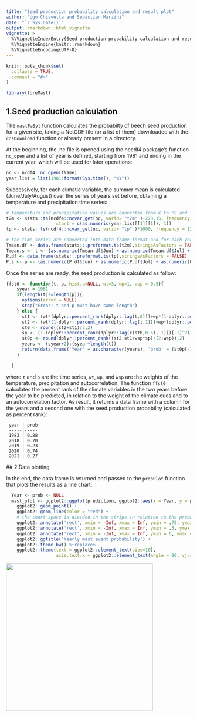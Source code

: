 ```yaml
---
title: "Seed production probability calculation and result plot"
author: "Ugo Chiavetta and Sebastian Marzini"
date: "`r Sys.Date()`"
output: rmarkdown::html_vignette
vignette: >
  %\VignetteIndexEntry{Seed production probability calculation and result plot}
  %\VignetteEngine{knitr::rmarkdown}
  %\VignetteEncoding{UTF-8}
---
```


```r
knitr::opts_chunk$set(
  collapse = TRUE,
  comment = "#>"
)
```

```r
library(foreMast)
```


## 1.Seed production calculation

The `mastFaSyl` function calculates the probabilty of beech seed production for a given site, taking a NetCDF file (or a list of them) downloaded with the `cdsDownload` function or already present in a directory.

At the beginning, the .nc file is opened using the necdf4 package's function `nc_open` and a list of year is defined, starting from 1981 and ending in the current year, which will be used for later operations:

```r
nc <- ncdf4::nc_open(fName)
year.list = list(1981:format(Sys.time(), "%Y"))
```

Successively, for each climatic variable, the summer mean is calculated (June/July/August) over the series of years set before, obtaining a temperature and precipitation time series:

```r
# temperature and precipitation values are converted from K to °C and from m to mm rispectively
t2m <- stats::ts(ncdf4::ncvar_get(nc, varid= "t2m" )-273.15, frequency = 12,
                   start = c(as.numeric(year.list[[1]][1]), 1))
tp <- stats::ts(ncdf4::ncvar_get(nc, varid= "tp" )*1000, frequency = 12)

# the time series are converted into data frame format and for each year the summer mean is calculated
Tmean.df <- data.frame(stats::.preformat.ts(t2m),stringsAsFactors = FALSE) 
Tmean.s <- t <- (as.numeric(Tmean.df$Jun) + as.numeric(Tmean.df$Jul) + as.numeric(Tmean.df$Aug))/3
P.df <- data.frame(stats::.preformat.ts(tp),stringsAsFactors = FALSE)
P.s <- p <- (as.numeric(P.df$Jun) + as.numeric(P.df$Jul) + as.numeric(P.df$Aug))/3
```

Once the series are ready, the seed production is calculated as follow:

```r
ffst0 <- function(t, p, hist.p=NULL, wt=3, wp=1, wsp = 0.5){
    syear = 1981
    if(length(t)!=length(p)){
      options(error = NULL)
      stop("Error: t and p must have same length")
    } else {
      st1 <- (wt*(dplyr::percent_rank(dplyr::lag(t,0)))+wp*(1-dplyr::percent_rank(dplyr::lag(p,0))))/(wp+wt)
      st2 <- (wt*(1-dplyr::percent_rank(dplyr::lag(t,1)))+wp*(dplyr::percent_rank(dplyr::lag(p,1))))/(wp+wt)
      st0 <- round((st2+st1)/2,2)
      sp <- (1-(dplyr::percent_rank(dplyr::lag(c(st0,0.5), 1)))[-1]^2)
      st0p <- round(dplyr::percent_rank((st2+st1+wsp*sp)/(2+wsp)),2)
      years <- (syear+2):(syear+length(t))
      return(data.frame('Year' = as.character(years), 'prob' = (st0p[-1])))
    }

  }
```

where `t` and `p` are the time series, `wt`, `wp`, and `wsp` are the weights of the temperature, precipitation and autocorrelation.
The function `ffst0` calculates the percent rank of the climate variables in the two years before the year to be predicted, in relation to the weight of the climate cues and to an autocorrelation factor. As result, it returns a data frame with a column for the years and a second one with the seed production probability (calculated as percent rank):

```eval
 year | prob
 -----|-----
 1983 | 0.88
 2018 | 0.70
 2019 | 0.23
 2020 | 0.74
 2021 | 0.27
```
 
 ## 2.Data plotting
 
In the end, the data frame is returned and passed to the `probPlot` function that plots the results as a line chart:

```r
  Year <- prob <- NULL
  mast_plot <- ggplot2::ggplot(prediction, ggplot2::aes(x = Year, y = prob, group = 1)) +
    ggplot2::geom_point() +
    ggplot2::geom_line(color = "red") +
    # the chart space is divided in the strips in relation to the probability value
    ggplot2::annotate('rect', xmin = -Inf, xmax = Inf, ymin = .75, ymax = 1, alpha = .2, fill = 'darkgreen') +
    ggplot2::annotate('rect', xmin = -Inf, xmax = Inf, ymin = .5, ymax = .75, alpha = .2, fill = 'green') +
    ggplot2::annotate('rect', xmin = -Inf, xmax = Inf, ymin = 0, ymax = .5, alpha = .2, fill = 'lightgreen') +
    ggplot2::ggtitle('Yearly mast event probability') +
    ggplot2::theme_bw() %+replace% 
    ggplot2::theme(text = ggplot2::element_text(size=10),
                   axis.text.x = ggplot2::element_text(angle = 90, vjust = 0.5, size= 9))
```

![](C:/Users/Seba_/Documents/foreMast/inst/examplot.png){width=400}
